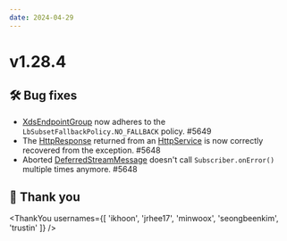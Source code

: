 ```yaml
---
date: 2024-04-29
---
```


# v1.28.4

## 🛠️ Bug fixes

- [XdsEndpointGroup](type) now adheres to the `LbSubsetFallbackPolicy.NO_FALLBACK` policy. #5649
- The [HttpResponse](type) returned from an [HttpService](type) is now correctly recovered from the exception. #5648
- Aborted [DeferredStreamMessage](type) doesn't call `Subscriber.onError()` multiple times anymore. #5648

## 🙇 Thank you

<ThankYou usernames={[
  'ikhoon',
  'jrhee17',
  'minwoox',
  'seongbeenkim',
  'trustin'
]} />
